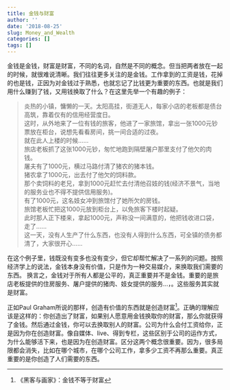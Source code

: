 ```yaml
---
title: 金钱与财富
author: ''
date: '2018-08-25'
slug: Money_and_Wealth
categories: []
tags: []
---
```


金钱是金钱，财富是财富，不同的名词，自然是不同的概念。但当把两者放在一起的时候，就很难说清晰。我们往往更多关注的是金钱。工作拿到的工资是钱，花掉的也是钱，正因为对金钱过于熟悉，也就忘记了比钱更为重要的东西。也就是我们用什么赚到了钱，又用钱换取了什么？在这里先举一个有趣的例子：

>炎热的小镇，慵懒的一天。太阳高挂，街道无人，每家小店的老板都是债台高筑，靠着仅有的信用经营度日。  
>这时，从外地来了一位有钱的旅客，他进了一家旅馆，拿出一张1000元钞票放在柜台，说想先看看房间，挑一间合适的过夜。  
>就在此人上楼的时候……  
>旅店老板抓了这张1000元钞，匆忙地跑到隔壁屠户那里支付了他欠的肉钱。  
>屠夫有了1000元，横过马路付清了猪农的猪本钱。  
>猪农拿了1000元，出去付了他欠的饲料款。  
>那个卖饲料的老兄，拿到1000元赶忙去付清他召妓的钱(经济不景气，当地的服务业也不得不提供信用服务)。  
>有了1000元，这名妓女冲到旅馆付了她所欠的房钱。  
>旅馆老板忙把这1000元放到柜台上，以免旅客下楼时起疑。  
>此时那人正下楼来，拿起1000元，声称没一间满意的，他把钱收进口袋，走了……  
>这一天，没有人生产了什么东西，也没有人得到什么东西，可全镇的债务都清了，大家很开心……

在这个例子里，钱既没有变多也没有变少，但它却帮忙解决了一系列的问题。按照经济学上的说法，金钱本身没有价值，只是作为一种交易媒介，来换取我们需要的东西。
换言之，金钱对于所有人都是公平的，真正重要并不是金钱。重要的是旅店老板提供的住房服务、屠户提供的猪肉、妓女提供的服务...，。这些服务其实就是财富。

正如Paul Graham所说的那样，创造有价值的东西就是创造财富^[《黑客与画家》：金钱不等于财富]。正确的理解应该是这样的：你创造出了财富，如果别人愿意用金钱换取你的财富，那么你就获得了金钱。然后通过金钱，你可以去换取别人的财富。公司为什么会付工资给你，正是因为你在创造财富。像自媒体、live、得到专栏，这些区别于公司的运作方式，为什么能够活下来，也是因为在创造财富。区分这两个概念很重要。因为，很多局限都会消失，比如在哪个城市，在哪个公司工作，拿多少工资不再那么重要。真正重要的是你创造了人们需要的东西。
